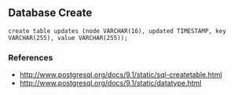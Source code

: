 == Database Create ==
<pre>
create table updates (node VARCHAR(16), updated TIMESTAMP, key VARCHAR(255), value VARCHAR(255));
</pre>

=== References ===
* http://www.postgresql.org/docs/9.1/static/sql-createtable.html
* http://www.postgresql.org/docs/9.1/static/datatype.html
